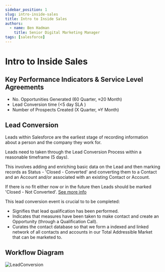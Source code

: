 ```yaml
---
sidebar_position: 1
slug: intro-inside-sales
title: Intro to Inside Sales
authors:
  - name: Ben Hadman
    title: Senior Digital Marketing Manager
tags: [salesforce]
---
```


# Intro to Inside Sales

## Key Performance Indicators & Service Level Agreements
- No. Opportunities Generated (60 Quarter, ≈20 Month) 
- Lead Conversion time (&lt;5 day SLA )
- Number of Prospects Created (X Quarter, ≈Y Month)


## Lead Conversion

Leads within Salesforce are the earliest stage of recording information about a person and the company they work for.

Leads need to taken through the Lead Conversion Process within a reasonable timeframe (5 days).

This involves adding and enriching basic data on the Lead and then marking records as Status - 'Closed - Converted' and converting them to a Contact and an Account and/or associated with an existing Contact or Account.

If there is no fit either now or in the future then Leads should be marked 'Closed - Not Converted'. [See more info](https://knowledgebase.nuclera.com/docs/Salesforce/leads#converting-a-lead)

This lead conversion event is crucial to to be completed: 
- Signifies that lead qualification has been performed.
- Indicates that measures have been taken to make contact and create an Opportunity (through a Qualification Call).
- Curates the contact database so that we form a indexed and linked network of all contacts and accounts in our Total Addressible Market that can be marketed to.

## Workflow Diagram

![LeadConversion](https://knowledgebase.nuclera.com/img/leadConversion.jpg)
